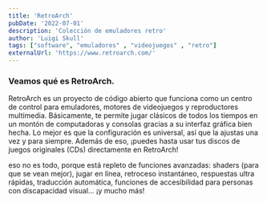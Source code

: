 ```yaml
---
title: 'RetroArch'
pubDate: '2022-07-01'
description: 'Colección de emuladores retro'
author: 'Luigi Skull'
tags: ["software", "emuladores" , "videojuegos" , "retro"]
externalUrl: 'https://www.retroarch.com/' 
---
```



### Veamos qué es RetroArch.


RetroArch es un proyecto de código abierto que funciona como un centro de control para emuladores, motores de videojuegos y reproductores multimedia. Básicamente, te permite jugar clásicos de todos los tiempos en un montón de computadoras y consolas gracias a su interfaz gráfica bien hecha. Lo mejor es que la configuración es universal, así que la ajustas una vez y para siempre. Además de eso, ¡puedes hasta usar tus discos de juegos originales (CDs) directamente en RetroArch!


eso no es todo, porque está repleto de funciones avanzadas: shaders (para que se vean mejor), jugar en línea, retroceso instantáneo, respuestas ultra rápidas, traducción automática, funciones de accesibilidad para personas con discapacidad visual... ¡y mucho más!
